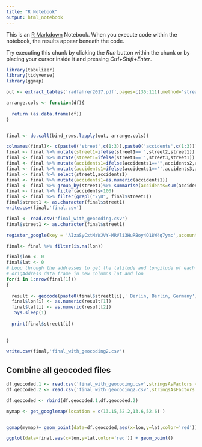 ```yaml
---
title: "R Notebook"
output: html_notebook
---
```


This is an [R Markdown](http://rmarkdown.rstudio.com) Notebook. When you execute code within the notebook, the results appear beneath the code. 

Try executing this chunk by clicking the *Run* button within the chunk or by placing your cursor inside it and pressing *Ctrl+Shift+Enter*. 

```r
library(tabulizer)
library(tidyverse)
library(ggmap)
```
```r
out <- extract_tables('radfahrer2017.pdf',pages=c(35:111),method='stream')
```

```r

arrange.cols <- function(df){
  
  return (as.data.frame(df))
}


final <- do.call(bind_rows,lapply(out, arrange.cols))


```

```r
colnames(final)<- c(paste0('street',c(1:3)),paste0('accidents',c(1:3)))
final <- final %>% mutate(street1=ifelse(street1=='',street2,street1))
final <- final %>% mutate(street1=ifelse(street1=='',street3,street1))
final <- final %>% mutate(accidents1=ifelse(accidents1=="",accidents2,accidents1))
final <- final %>% mutate(accidents1=ifelse(accidents1=='',accidents3,accidents1))
final <- final %>% select(street1,accidents1)
final <- final %>% mutate(accidents1=as.numeric(accidents1))
final <- final %>% group_by(street1)%>% summarise(accidents=sum(accidents1))
final <- final %>% filter(accidents<100)
final <- final %>% filter(grepl("\\D", final$street1))
final$street1 <- as.character(final$street1)
write.csv(final,'final.csv')
```


```r
final <- read.csv('final_with_geocoding.csv')
final$street1 <- as.character(final$street1)

register_google(key = 'AIzaSyCxtMzWJVY-MRVli3HuRBoy4O18W4q7ymc',account_type = 'premium')

final<- final %>% filter(is.na(lon))

final$lon <- 0
final$lat <- 0
# Loop through the addresses to get the latitude and longitude of each address and add it to the
# origAddress data frame in new columns lat and lon
for(i in 1:nrow(final[1]))
{
 
  result <- geocode(paste0(final$street1[i],' Berlin, Berlin, Germany'), output = "latlona", source = "google")
  final$lon[i] <- as.numeric(result[1])
  final$lat[i] <- as.numeric(result[2])
   Sys.sleep(1)
 
  print(final$street1[i])
 
  
}

write.csv(final,'final_with_geocoding2.csv')
```
## Combine all geocoded files

```r
df.geocoded.1 <- read.csv('final_with_geocoding.csv',stringsAsFactors = F) %>% select(street1,accidents,lon,lat)
df.geocoded.2 <- read.csv('final_with_geocoding2.csv',stringsAsFactors = F)%>% select(street1,accidents,lon,lat)

df.geocoded <- rbind(df.geocoded.1,df.geocoded.2)

```

```r


mymap <- get_googlemap(location = c(13.15,52.2,13.6,52.6) )


ggmap(mymap)+ geom_point(data=df.geocoded,aes(x=lon,y=lat,color='red'))

ggplot(data=final,aes(x=lon,y=lat,color='red')) + geom_point()
```

